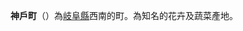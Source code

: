 {{unreferenced|time=2011-08-01T04:13:19+00:00}}

{{日本町村|
自治體名=神戶|
町村=町|
圖像=[[File:Hibino_goho_museum.JPG|240px]]|
圖像說明=[[神戶町日比野五鳳紀念美術館|神戶町日比野五鳳紀念美術館]]|
町村章=|
日文原名=神戸町|
平假名=ごうどちょう|
羅馬字拼音=Gōdo-chō|
都道府縣=岐阜縣|
支廳=|
郡=安八郡|
編號=21381-1|
面積=18.77|
邊界未定=|
人口=20,608|
統計時間=2007年7月1日 |
自治體=[[大垣市|大垣市]]、[[瑞穗市|瑞穗市]]、[[池田町_(岐阜縣)|池田町]]、[[大野町|大野町]]|
樹=|
花=玫瑰|
其他象徵物=|
其他象徵=|
郵遞區號=503-2392|
所在地=安八郡神戶町大字神戶1111番地 |
電話號碼=584-27-3111|
外部連結=http://www.town.godo.gifu.jp/ |
經度= |
緯度= |
地圖=[[File:Godo_in_Gifu_Prefecture.png|250px]]|
參考資料= |
}}
'''神戶町'''（{{jpn|j=神戸町|hg=ごうどちょう|rm=Gōdo chō|f=y}}）為[[岐阜縣|岐阜縣]]西南的町。為知名的花卉及蔬菜產地。

{{岐阜縣}}
{{Authority control}}
{{日本地理小作品}}